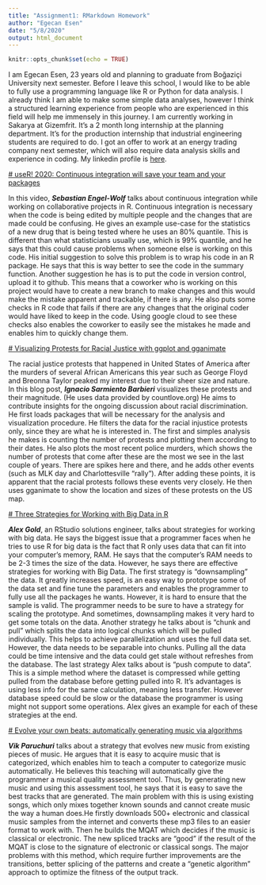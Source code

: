 ```yaml
---
title: "Assignment1: RMarkdown Homework"
author: "Egecan Esen"
date: "5/8/2020"
output: html_document
---
```


```r
knitr::opts_chunk$set(echo = TRUE)
```

I am Egecan Esen, 23 years old and planning to graduate from Boğaziçi University next semester. Before I leave this school, I would like to be able to fully use a programming language like R or Python for data analysis. I already think I am able to make some simple data analyses, however I think a structured learning experience from people who are experienced in this field will help me immensely in this journey.
I am currently working in Sakarya at Gizemfrit. It’s a 2 month long internship at the planning department. It's for the production internship that industrial engineering students are required to do.
I got an offer to work at an energy trading company next semester, which will also require data analysis skills and experience in coding. 
My linkedin profile is [here](https://www.linkedin.com/in/egecan-esen/).

[# useR! 2020: Continuous integration will save your team and your packages](https://www.youtube.com/watch?v=lP0FjbNvz-Q&list=LL6rjJ5W7q1xAkiAHKAdiFMQ&index=3&t=0s)

In this video, ***Sebastian Engel-Wolf*** talks about continuous integration while working on collaborative projects in R. Continuous integration is necessary when the code is being edited by multiple people and the changes that are made could be confusing. He gives an example use-case for the statistics of a new drug that is being tested where he uses an 80% quantile. This is different than what statisticians usually use, which is 99% quantile, and he says that this could cause problems when someone else is working on this code. His initial suggestion to solve this problem is to wrap his code in an R package. He says that this is way better to see the code in the summary function. Another suggestion he has is to put the code in version control, upload it to github. This means that a coworker who is working on this project would have to create a new branch to make changes and this would make the mistake apparent and trackable, if there is any. He also puts some checks in R code that fails if there are any changes that the original coder would have liked to keep in the code. Using google cloud to see these checks also enables the coworker to easily see the mistakes he made and enables him to quickly change them.

[# Visualizing Protests for Racial Justice with ggplot and gganimate](https://www.r-bloggers.com/visualizing-protests-for-racial-justice-with-ggplot-and-gganimate/)

The racial justice protests that happened in United States of America after the murders of several African Americans this year such as George Floyd and Breonna Taylor peaked my interest due to their sheer size and nature. In this blog post, ***Ignacio Sarmiento Barbieri*** visualizes these protests and their magnitude. (He uses data provided by countlove.org) He aims to contribute insights for the ongoing discussion about racial discrimination. He first loads packages that will be necessary for the analysis and visualization procedure. He filters the data for the racial injustice protests only, since they are what he is interested in. The first and simples analysis he makes is counting the number of protests and plotting them according to their dates. He also plots the most recent police murders, which shows the number of protests that come after these are the most we see in the last couple of years. There are spikes here and there, and he adds other events (such as MLK day and Charlottesville “rally”). After adding these points, it is apparent that the racial protests follows these events very closely. He then uses gganimate to show the location and sizes of these protests on the US map.

[# Three Strategies for Working with Big Data in R](https://rviews.rstudio.com/2019/07/17/3-big-data-strategies-for-r/)

***Alex Gold***, an RStudio solutions engineer, talks about strategies for working with big data.  He says the biggest issue that a programmer faces when he tries to use R for big data is the fact that R only uses data that can fit into your computer’s memory, RAM. He says that the computer’s RAM needs to be 2-3 times the size of the data. However, he says there are effective strategies for working with Big Data. The first strategy is “downsampling” the data. It greatly increases speed,  is an easy way to prototype some of the data set and fine tune the parameters and enables the programmer to fully use all the packages he wants. However, it is hard to ensure that the sample is valid. The programmer needs to be sure to have a strategy for scaling the prototype. And sometimes, downsampling makes it very hard to get some totals on the data. Another strategy he talks about is “chunk and pull” which splits the data into logical chunks which will be pulled individually. This helps to achieve parallelization and uses the full data set. However, the data needs to be separable into chunks. Pulling all the data could be time intensive and the data could get stale without refreshes from the database. The last strategy Alex talks about is “push compute to data”. This is a simple method where the dataset is compressed while getting pulled from the database before getting pulled into R. It’s advantages is using less info for the same calculation, meaning less transfer. However database speed could be slow or the database the programmer is using might not support some operations. Alex gives an example for each of these strategies at the end.

[# Evolve your own beats: automatically generating music via algorithms](https://www.r-bloggers.com/evolve-your-own-beats-automatically-generating-music-via-algorithms/)

***Vik Paruchuri*** talks about a strategy that evolves new music from existing pieces of music. He argues that it is easy to acquire music that is categorized, which enables him to teach a computer to categorize music automatically. He believes this teaching will automatically give the programmer a musical quality assessment tool. Thus, by generating new music and using this assessment tool, he says that it is easy to save the best tracks that are generated. The main problem with this is using existing songs, which only mixes together known sounds and cannot create music the way a human does.He firstly downloads 500+ electronic and classical music samples from the internet and converts these mp3 files to an easier format to work with. Then he builds the MQAT which decides if the music is classical or electronic. The new spliced tracks are “good” if the result of the MQAT is close to the signature of electronic or classical songs. The major problems with this method, which require further improvements are the transitions, better splicing of the patterns and create a “genetic algorithm” approach to optimize the fitness of the output track.


